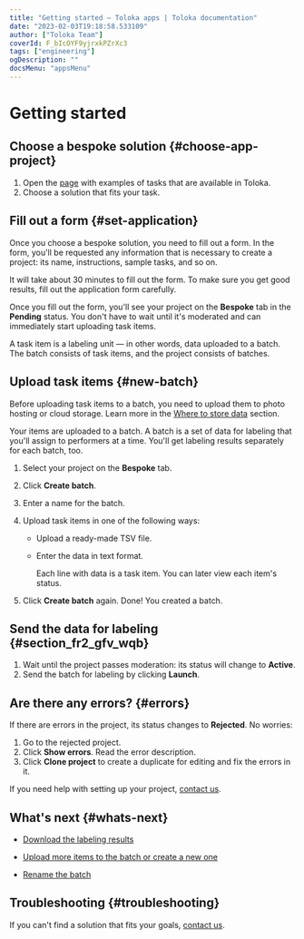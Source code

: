 ```yaml
---
title: "Getting started — Toloka apps | Toloka documentation"
date: "2023-02-03T19:18:58.533109"
author: ["Toloka Team"]
coverId: F_bIcOYF9yjrxkPZrXc3
tags: ["engineering"]
ogDescription: ""
docsMenu: "appsMenu"
---
```



# Getting started

<IndexAbstractQuickstart/>

## Choose a bespoke solution {#choose-app-project}

1. Open the [page](https://platform.toloka.ai/requester/templates) with examples of tasks that are available in Toloka.
1. Choose a solution that fits your task.

## Fill out a form {#set-application}

Once you choose a bespoke solution, you need to fill out a form. In the form, you'll be requested any information that is necessary to create a project: its name, instructions, sample tasks, and so on.

It will take about 30 minutes to fill out the form. To make sure you get good results, fill out the application form carefully.

Once you fill out the form, you'll see your project on the **Bespoke** tab in the **Pending** status. You don't have to wait until it's moderated and can immediately start uploading task items.

<Cut title="Task items">

A task item is a labeling unit — in other words, data uploaded to a batch. The batch consists of task items, and the project consists of batches.

</Cut>

## Upload task items {#new-batch}

<Note mode="note" title="Note">

Before uploading task items to a batch, you need to upload them to photo hosting or cloud storage. Learn more in the [Where to store data](/docs-new/guide/cloud-storage) section.

</Note>

Your items are uploaded to a batch. A batch is a set of data for labeling that you'll assign to performers at a time. You'll get labeling results separately for each batch, too.

1. Select your project on the **Bespoke** tab.

1. Click **Create batch**.

1. Enter a name for the batch.

1. Upload task items in one of the following ways:

    - Upload a ready-made TSV file.

    - Enter the data in text format.

      Each line with data is a task item. You can later view each item's status.

1. Click **Create batch** again. Done! You created a batch.

## Send the data for labeling {#section_fr2_gfv_wqb}

1. Wait until the project passes moderation: its status will change to **Active**.
1. Send the batch for labeling by clicking **Launch**.

## Are there any errors? {#errors}

If there are errors in the project, its status changes to **Rejected**. No worries:

1. Go to the rejected project.
1. Click **Show errors**. Read the error description.
1. Click **Clone project** to create a duplicate for editing and fix the errors in it.

<Note mode="tip" title="Tip">

If you need help with setting up your project, [contact us](/docs-new/apps/support).

</Note>

## What's next {#whats-next}

- [Download the labeling results](/docs-new/apps/download-results)

- [Upload more items to the batch or create a new one](/docs-new/apps/add-task)

- [Rename the batch](/docs-new/apps/add-task#rename)

## Troubleshooting {#troubleshooting}

<Cut title="I didn't find a suitable bespoke solution">

If you can't find a solution that fits your goals, [contact us](/docs-new/apps/support).

</Cut>

<ContactSupport/>
